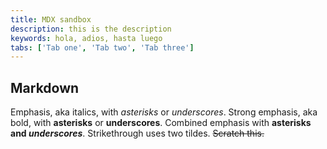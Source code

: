 ```yaml
---
title: MDX sandbox
description: this is the description
keywords: hola, adios, hasta luego
tabs: ['Tab one', 'Tab two', 'Tab three']
---
```


## Markdown

Emphasis, aka italics, with _asterisks_ or _underscores_. Strong emphasis, aka bold, with
**asterisks** or **underscores**. Combined emphasis with **asterisks and _underscores_**.
Strikethrough uses two tildes. ~~Scratch this.~~
